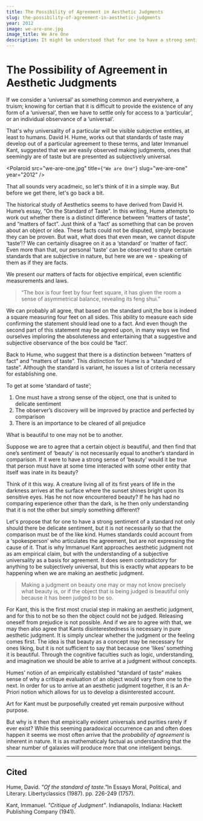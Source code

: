 ```yaml
---
title: The Possibility of Agreement in Aesthetic Judgments
slug: the-possibility-of-agreement-in-aesthetic-judgments
year: 2012
image: we-are-one.jpg
image_title: We Are One
description: It might be understood that for one to have a strong sentiment of a standard not only should there be delicate sentiment, but it is not necessarily so that the comparison must be of the like kind.
---
```




# The Possibility of Agreement in Aesthetic Judgments

If we consider a ‘universal’ as something common and everywhere, a truism; knowing for certian that it is difficult to provide the existence of any form of a ‘universal’, then we have to settle only for access to a ‘particular’, or an individual observance of a ‘universal’.

That's why universality of a particular will be visible subjective entities, at least to humans. David H. Hume, works out that standards of taste may develop out of a particular agreement to these terms, and later Immanuel Kant, suggested that we are easily observed making judgments, ones that seemingly are of taste but are presented as subjectively universal.

<Polaroid
  src="we-are-one.jpg"
  title={`"We are One"`}
  slug="we-are-one"
  year="2012" />

That all sounds very acadmeic, so let's think of it in a simple way. But before we get there, let's go back a bit.

The historical study of Aesthetics seems to have derived from David H. Hume’s essay, “On the Standard of Taste".  In this writing, Hume attempts to work out whether there is a distinct difference between “matters of taste”, and “matters of fact”. Just think of a ‘fact’ as something that can be proven about an object or idea. These facts could not be disputed, simply because they can be proven. But wait, what does that even mean, we cannot dispute ‘taste’!? We can certainly disagree on it as a ‘standard’ or ‘matter of fact’.  Even more than that, our personal 'taste' can be observed to share certain standards that are subjective in nature, but here we are we - speaking of them as if they are facts.

We present our matters of facts for objective empirical, even scientific measurements and laws.

> “The box is four feet by four feet square, it has given the room a sense of asymmetrical balance, revealing its feng shui.”

We can probably all agree, that based on the standard unit,the box is indeed a square measuring four feet on all sides. This ability to measure each side confirming the statement should lead one to a fact. And even though the second part of this statement may be agreed upon, in many ways we find ourselves imploring the absoluteness and entertaining that a suggestive and subjective observance of the box could be ‘fact’.

Back to Hume, who suggest that there is a distinction between “matters of fact” and “matters of taste”. This distinction for Hume is a “standard of taste”. Although the standard is variant, he issues a list of criteria necessary for establishing one.

To get at some ‘standard of taste’;

1. One must have a strong sense of the object, one that is united to delicate sentiment
2. The observer’s discovery will be improved by practice and perfected by comparison
3. There is an importance to be cleared of all prejudice

What is beautiful to one may not be to another.

Suppose we are to agree that a certain object _is_ beautiful, and then find that one’s sentiment of ‘beauty’ is not necessarily equal to another’s standard in comparison. If it were to have a strong sense of ‘beauty’ would it be true that person must have at some time interacted with some other entity that itself was inate in its beauty?

Think of it this way. A creature living all of its first years of life in the darkness arrives at the surface where the sunset shines bright upon its sensitive eyes. Has he not now encountered beauty? If he has had no comparing experience other than the dark, is he then only understanding that it is not the other but simply something different?

Let's propose that for one to have a strong sentiment of a standard not only should there be delicate sentiment, but it is not necessarily so that the comparison must be of the like kind. Humes standards could account from a ‘spokesperson’ who articulates the agreement, but are not expressing the cause of it. That is why Immanuel Kant approaches aesthetic judgment not as am empirical claim, but with the understanding of a subjective universality as a basis for agreement. It does seem contradictory for anything to be subjectively universal, but this is exactly what appears to be happening when we are making an aesthetic judgment.

> Making a judgment on beauty one may or may not know precisely what beauty is, or if the object that is being judged is beautiful only because it has been judged to be so.

For Kant, this is the first most crucial step in making an aesthetic judgment, and for this to not be so then the object could not be judged. Releasing oneself from prejudice is not possible. And if we are to agree with that, we may then also agree that Kants disinterestedness is necessary in pure aesthetic judgment. It is simply unclear whether the judgment or the feeling comes first. The idea is that beauty as a concept may be necessary for ones liking, but it is not sufficient to say that because one ‘likes’ something it is beautiful. Through the cognitive faculties such as logic, understanding, and imagination we should be able to arrive at a judgment without concepts.

Humes’ notion of an empirically established “standard of taste” makes sense of why a critique evaluation of an object would vary from one to the next. In order for us to arrive at an aesthetic judgment together, it is an A-Priori notion which allows for us to develop a disinterested account.

Art for Kant must be purposefully created yet remain purposive without purpose.

But why is it then that empirically evident universals and purities rarely if ever exist? While this seeming paradoxical occurrence can and often does happen it seems we most often arrive that the _probability of agreement_ is inherent in nature. It is as mathematicaly factual as understanding that the shear number of galaxies will produce more that one inteligent beings.

* * *

## **Cited**

Hume, David. <cite>"Of the standard of taste."</cite>In Essays Moral, Political, and Literary. Libertyclassics (1987). pp. 226-249 (1757).

Kant, Immanuel. <cite>"Critique of Judgment"</cite>. Indianapolis, Indiana: Hackett Publishing Company (1941).
